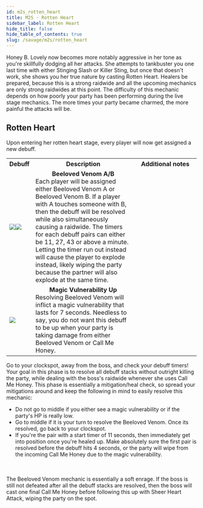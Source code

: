 ```yaml
---
id: m2s_rotten_heart
title: M2S - Rotten Heart
sidebar_label: Rotten Heart
hide_title: false
hide_table_of_contents: true
slug: /savage/m2s/rotten_heart
---
```



Honey B. Lovely now becomes more notably aggressive in her tone as you're skillfully dodging all her attacks. She attempts to tankbuster you one last time with either <Tankbuster>Stinging Slash</Tankbuster> or <Tankbuster>Killer Sting</Tankbuster>, but once that doesn't work, she shows you her true nature by casting <Raidwide>Rotten Heart</Raidwide>. Healers be prepared, because this is a strong raidwide and all the upcoming mechanics are only strong raidwides at this point. The difficulty of this mechanic depends on how poorly your party has been performing during the live stage mechanics. The more times your party became charmed, the more painful the attacks will be.

## Rotten Heart

Upon entering her rotten heart stage, every player will now get assigned a new debuff.

<table width='70%'>
    <tr>
        <th>Debuff</th>
        <th>Description</th>
        <th>Additional notes</th>
    </tr>
    <tr>
        <td><img src={beeloved_venom_a_icon_hr} /><img src={beeloved_venom_b_icon_hr} /></td>
        <td><center><strong>Beeloved Venom A/B</strong></center>Each player will be assigned either Beeloved Venom A or Beeloved Venom B. If a player with A touches someone with B, then the debuff will be resolved while also simultaneously causing a raidwide. The timers for each debuff pairs can either be 11, 27, 43 or above a minute. Letting the timer run out instead will cause the player to explode instead, likely wiping the party because the partner will also explode at the same time.</td>
        <td width='33%'><KittenAsset path='m2s/rotten_heart_partylist.png' /></td>
    </tr>
    <tr>
        <td><img src={magic_vulnerability_up_icon_hr} /></td>
        <td><center><strong>Magic Vulnerability Up</strong></center>Resolving Beeloved Venom will inflict a magic vulnerability that lasts for 7 seconds. Needless to say, you do not want this debuff to be up when your party is taking damage from either Beeloved Venom or <Raidwide>Call Me Honey</Raidwide>.</td>
        <td></td>
    </tr>
</table>

Go to your clockspot, away from the boss, and check your debuff timers! Your goal in this phase is to resolve all debuff stacks without outright killing the party, while dealing with the boss's raidwide whenever she uses <Raidwide>Call Me Honey</Raidwide>. This phase is essentially a mitigation/heal check, so spread your mitigations around and keep the following in mind to easily resolve this mechanic:
- Do not go to middle if you either see a magic vulnerability or if the party's HP is really low.
- Go to middle if it is your turn to resolve the Beeloved Venom. Once its resolved, go back to your clockspot.
- If you're the pair with a start timer of 11 seconds, then immediately get into position once you're healed up. Make absolutely sure the first pair is resolved before the debuff hits 4 seconds, or the party will wipe from the incoming <Raidwide>Call Me Honey</Raidwide> due to the magic vulnerability.

<KittenAsset path='m2s/rotten_heart.gif' />

<br /><br />
The Beeloved Venom mechanic is essentially a soft enrage. If the boss is still not defeated after all the debuff stacks are resolved, then the boss will cast one final <Raidwide>Call Me Honey</Raidwide> before following this up with <Enrage>Sheer Heart Attack</Enrage>, wiping the party on the spot.